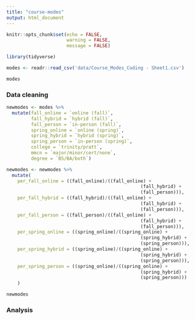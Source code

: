 ```yaml
---
title: "course-modes"
output: html_document
---
```


```r
knitr::opts_chunk$set(echo = FALSE,
                      warning = FALSE, 
                      message = FALSE)
```

```r
library(tidyverse)
```

```r
modes <- readr::read_csv('data/Course_Modes_Coding - Sheet1.csv')
```

```r
modes
```

### Data cleaning

```r
newmodes <- modes %>% 
  mutate(fall_online = `online (fall)`,
         fall_hybrid = `hybrid (fall)`,
         fall_person = `in-person (fall)`,
         spring_online = `online (spring)`,
         spring_hybrid = `hybrid (spring)`,
         spring_person = `in-person (spring)`,
         college = `trinity/pratt`,
         mmcn = `major/minor/cert/none`,
         degree = `BS/BA/both`)
```

```r
newmodes <- newmodes %>% 
  mutate(
    per_fall_online = ((fall_online)/((fall_online) + 
                                                 (fall_hybrid) + 
                                                 (fall_person))),
    per_fall_hybrid = ((fall_hybrid)/((fall_online) + 
                                                 (fall_hybrid) + 
                                                 (fall_person))),
    per_fall_person = ((fall_person)/((fall_online) + 
                                                 (fall_hybrid) + 
                                                 (fall_person))),
    per_spring_online = ((spring_online)/((spring_online) + 
                                                 (spring_hybrid) + 
                                                 (spring_person))),
    per_spring_hybrid = ((spring_online)/((spring_online) + 
                                                 (spring_hybrid) + 
                                                 (spring_person))),
    per_spring_person = ((spring_online)/((spring_online) + 
                                                 (spring_hybrid) + 
                                                 (spring_person)))
    )

```

```r
newmodes
```

### Analysis

